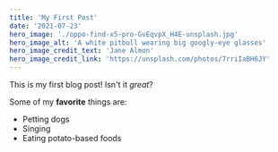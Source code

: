 ```yaml
---
title: 'My First Post'
date: '2021-07-23'
hero_image: './oppo-find-x5-pro-GvEqvpX_H4E-unsplash.jpg'
hero_image_alt: 'A white pitbull wearing big googly-eye glasses'
hero_image_credit_text: 'Jane Almon'
hero_image_credit_link: 'https://unsplash.com/photos/7rriIaBH6JY'
---
```


This is my first blog post! Isn't it _great_?

Some of my **favorite** things are:

- Petting dogs
- Singing
- Eating potato-based foods
